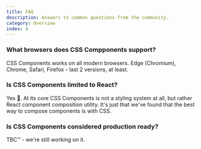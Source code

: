 ```yaml
---
title: FAQ
description: Answers to common questions from the community.
category: Overview
index: 4
---
```


### What browsers does CSS Compponents support?

CSS Components works on all modern browsers. Edge (Chromium), Chrome, Safari, Firefox - last 2 versions, at least.

### Is CSS Components limited to React?

Yes 🤷. At its core CSS Components is not a styling system at all, but rather React component composition utility. It's just that we've found that the best way to compose components is with CSS.

### Is CSS Components considered production ready?

TBC™ - we're still working on it.

